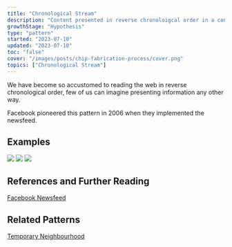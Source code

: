 ```yaml
---
title: "Chronological Stream"
description: "Content presented in reverse chronoloigcal order in a constantly updating stream"
growthStage: "Hypothesis"
type: "pattern"
started: "2023-07-10"
updated: "2023-07-10"
toc: "false"
cover: "/images/posts/chip-fabrication-process/cover.png"
topics: ["Chronological Stream"]
---
```


We have become so accustomed to reading the web in reverse chronological order, few of us can imagine presenting information any other way.

Facebook pioneered this pattern in 2006 when they implemented the newsfeed.

## Examples

![](https://via.placeholder.com/300x450)
![](https://via.placeholder.com/300x450)
![](https://via.placeholder.com/300x450)

## References and Further Reading

[Facebook Newsfeed](https://www.facebook.com/newsfeed)

## Related Patterns

[Temporary Neighbourhood](/posts/temporary-neighbourhood)
